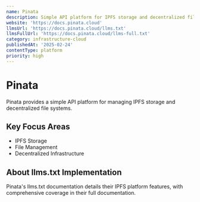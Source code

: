 ```yaml
---
name: Pinata
description: Simple API platform for IPFS storage and decentralized file management
website: 'https://docs.pinata.cloud'
llmsUrl: 'https://docs.pinata.cloud/llms.txt'
llmsFullUrl: 'https://docs.pinata.cloud/llms-full.txt'
category: infrastructure-cloud
publishedAt: '2025-02-24'
contentType: platform
priority: high
---
```


# Pinata

Pinata provides a simple API platform for managing IPFS storage and decentralized file systems.

## Key Focus Areas

- IPFS Storage
- File Management
- Decentralized Infrastructure

## About llms.txt Implementation

Pinata's llms.txt documentation details their IPFS platform features, with comprehensive coverage in their full documentation.
